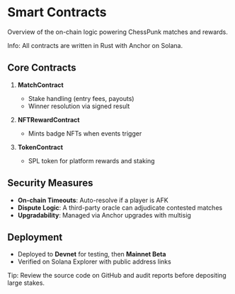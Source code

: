 # Smart Contracts

Overview of the on-chain logic powering ChessPunk matches and rewards.

<Callout type="info">
  Info: All contracts are written in Rust with Anchor on Solana.
</Callout>

## Core Contracts

1. **MatchContract**  
   - Stake handling (entry fees, payouts)  
   - Winner resolution via signed result  

2. **NFTRewardContract**  
   - Mints badge NFTs when events trigger  

3. **TokenContract**  
   - SPL token for platform rewards and staking  

## Security Measures

- **On-chain Timeouts**: Auto-resolve if a player is AFK  
- **Dispute Logic**: A third-party oracle can adjudicate contested matches  
- **Upgradability**: Managed via Anchor upgrades with multisig

## Deployment

- Deployed to **Devnet** for testing, then **Mainnet Beta**  
- Verified on Solana Explorer with public address links  

<Callout type="tip">
  Tip: Review the source code on GitHub and audit reports before depositing large stakes.
</Callout>
